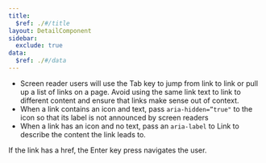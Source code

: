 ```yaml
---
title:
  $ref: ./#/title
layout: DetailComponent
sidebar:
  exclude: true
data:
  $ref: ./#/data
---
```


- Screen reader users will use the Tab key to jump from link to link or pull up a list of links on a page. Avoid using the same link text to link to different content and ensure that links make sense out of context.
- When a link contains an icon and text, pass `aria-hidden=”true"` to the icon so that its label is not announced by screen readers
- When a link has an icon and no text, pass an `aria-label` to Link to describe the content the link leads to.

<KeyboardControls>
<KeyboardControl keyOrCombos="Enter">

If the link has a href, the Enter key press navigates the user.

</KeyboardControl>
</KeyboardControls>

